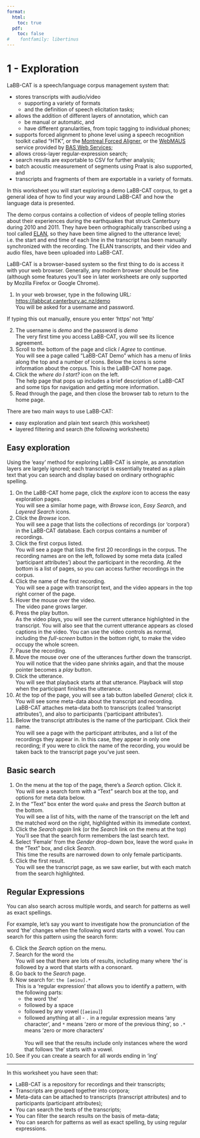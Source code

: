 ```yaml
---
format:
  html:
    toc: true
  pdf: 
    toc: false
#    fontfamily: libertinus
---
```

# 1 - Exploration

LaBB-CAT is a speech/language corpus management system that:

-   stores transcripts with audio/video
    -   supporting a variety of formats
    -   and the definition of speech elicitation tasks;
-   allows the addition of different layers of annotation, which can
    -   be manual or automatic, and
    -   have different granularities, from topic tagging to individual
        phones;
-   supports forced alignment to phone level using a speech recognition
    toolkit called "HTK", or the [Montreal Forced
    Aligner](https://montreal-forced-aligner.readthedocs.io/), or the
    [WebMAUS](https://clarin.phonetik.uni-muenchen.de/BASWebServices/interface/WebMAUSBasic)
    service provided by [BAS Web
    Services](https://clarin.phonetik.uni-muenchen.de/BASWebServices/);
-   allows cross-layer regular-expression search;
-   search results are exportable to CSV for further analysis;
-   batch acoustic measurement of segments using Praat is also
    supported, and
-   transcripts and fragments of them are exportable in a variety of
    formats.

In this worksheet you will start exploring a demo LaBB-CAT corpus, to
get a general idea of how to find your way around LaBB-CAT and how the
language data is presented.

The demo corpus contains a collection of videos of people telling
stories about their experiences during the earthquakes that struck
Canterbury during 2010 and 2011. They have been orthographically
transcribed using a tool called [ELAN](https://archive.mpi.nl/tla/elan),
so they have been time aligned to the utterance level; i.e. the start
and end time of each line in the transcript has been manually
synchronized with the recording. The ELAN transcripts, and their video
and audio files, have been uploaded into LaBB-CAT.

LaBB-CAT is a browser-based system so the first thing to do is access it
with your web browser. Generally, any modern browser should be fine
(although some features you'll see in later worksheets are only
supported by Mozilla Firefox or Google Chrome).

1.  In your web browser, type in the following URL:\
    [https://labbcat.canterbury.ac.nz/demo](https://labbcat.canterbury.ac.nz/demo/)\
    You will be asked for a username and password.

:::{.callout-important}
If typing this out manually, ensure you enter 'https' not 'http'
:::

2.  The username is *demo* and the password is *demo*\
    The very first time you access LaBB-CAT, you will see its licence
    agreement.
3.  Scroll to the bottom of the page and click *I Agree* to continue.\
    You will see a page called "LaBB-CAT Demo" which has a menu of links
    along the top and a number of icons. Below the icons is some
    information about the corpus. This is the LaBB-CAT home page.
4.  Click the *where do I start?* icon on the left.\
    The help page that pops up includes a brief description of LaBB-CAT
    and some tips for navigation and getting more information.
5.  Read through the page, and then close the browser tab to return to
    the home page.

There are two main ways to use LaBB-CAT:

-   easy exploration and plain text search (this worksheet)
-   layered filtering and search (the following worksheets)

## Easy exploration

Using the 'easy' method for exploring LaBB-CAT is simple, as
annotation layers are largely ignored; each transcript is essentially
treated as a plain text that you can search and display based on
ordinary orthographic spelling.

1.  On the LaBB-CAT home page, click the *explore* icon to access the
    easy exploration pages.\
    You will see a similar home page, with *Browse* icon, *Easy Search*,
    and *Layered Search* icons.
2.  Click the *Browse* icon.\
    You will see a page that lists the collections of recordings (or
    'corpora') in the LaBB-CAT database. Each corpus contains a number
    of recordings.
3.  Click the first corpus listed.\
    You will see a page that lists the first 20 recordings in the
    corpus. The recording names are on the left, followed by some meta
    data (called 'participant attributes') about the participant in the
    recording. At the bottom is a list of pages, so you can access
    further recordings in the corpus.
4.  Click the name of the first recording.\
    You will see a page with transcript text, and the video appears in
    the top right corner of the page.
5.  Hover the mouse over the video.\
    The video pane grows larger.
6.  Press the play button.\
    As the video plays, you will see the current utterance highlighted
    in the transcript. You will also see that the current utterance
    appears as closed captions in the video. You can use the video
    controls as normal, including the *full-screen* button in the bottom
    right, to make the video occupy the whole screen.
7.  Pause the recording.
8.  Move the mouse over one of the utterances further down the
    transcript.\
    You will notice that the video pane shrinks again, and that the
    mouse pointer becomes a *play* button.
9.  Click the utterance.\
    You will see that playback starts at that utterance. Playback will
    stop when the participant finishes the utterance.
10. At the top of the page, you will see a tab button labelled
    *General*; click it.\
    You will see some meta-data about the transcript and recording.\
    LaBB-CAT attaches meta-data both to transcripts (called 'transcript
    attributes'), and also to participants ('participant attributes').
11. Below the transcript attributes is the name of the participant.
    Click their name.\
    You will see a page with the participant attributes, and a list of
    the recordings they appear in. In this case, they appear in only one
    recording; if you were to click the name of the recording, you would
    be taken back to the transcript page you've just seen.

## Basic search

1.  On the menu at the top of the page, there's a *Search* option.
    Click it.\
    You will see a search form with a "Text" search box at the top, and
    options for meta data below.
2.  In the "Text" box enter the word `quake` and press the *Search*
    button at the bottom.\
    You will see a list of hits, with the name of the transcript on the
    left and the matched word on the right, highlighted within its
    immediate context.
3.  Click the *Search again* link (or the *Search* link on the menu at
    the top)\
    You'll see that the search form remembers the last search text.
4.  Select 'Female' from the *Gender* drop-down box, leave the word
    `quake` in the "Text" box, and click *Search*.\
    This time the results are narrowed down to only female participants.
5.  Click the first result.\
    You will see the transcript page, as we saw earlier, but with each
    match from the search highlighted.

## Regular Expressions

You can also search across multiple words, and search for patterns
as well as exact spellings.

For example, let's say you want to investigate how the
pronunciation of the word 'the' changes when the following word
starts with a vowel. You can search for this pattern using the
search form:

6.  Click the *Search* option on the menu.
7.  Search for the word `the`\
    You will see that there are lots of results, including many where
    'the' is followed by a word that starts with a consonant.
8.  Go back to the *Search* page.
9.  Now search for: `the [aeiou].*`\
    This is a 'regular expression' that allows you to identify a
    pattern, with the following parts:
    -   the word 'the'
    -   followed by a space
    -   followed by any vowel (`[aeiou]`)
    -   followed anything at all - `.` in a regular expression means
        'any character', and `*` means 'zero or more of the previous
        thing', so `.*` means 'zero or more characters'\
        \
        You will see that the results include only instances where the
        word that follows 'the' starts with a vowel.
10. See if you can create a search for all words ending in 'ing'

---

In this worksheet you have seen that:

-   LaBB-CAT is a repository for recordings and their transcripts;
-   Transcripts are grouped together into corpora;
-   Meta-data can be attached to transcripts (transcript attributes) and
    to participants (participant attributes);
-   You can search the texts of the transcripts;
-   You can filter the search results on the basis of meta-data;
-   You can search for patterns as well as exact spelling, by using
    regular expressions.
